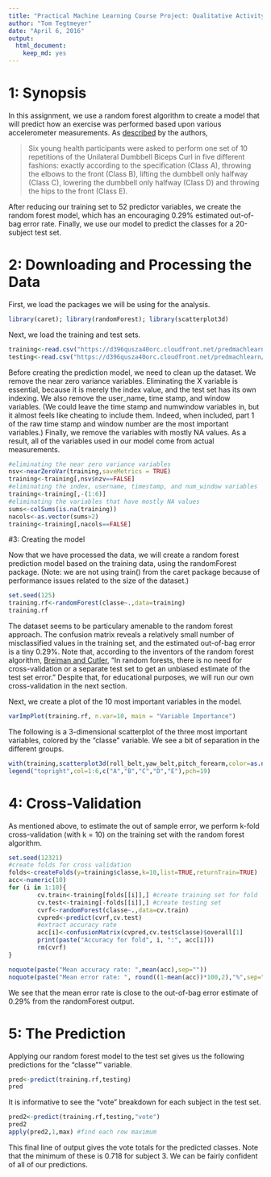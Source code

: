 ```yaml
---
title: "Practical Machine Learning Course Project: Qualitative Activity Recognition"
author: "Tom Tegtmeyer"
date: "April 6, 2016"
output: 
  html_document: 
    keep_md: yes
---
```


# 1: Synopsis
In this assignment, we use a random forest algorithm to create a model that will predict how an exercise was performed based upon various accelerometer measurements. As [described](http://groupware.les.inf.puc-rio.br/har) by the authors, 

> Six young health participants were asked to perform one set of 10 repetitions of the Unilateral Dumbbell Biceps Curl in five different fashions: exactly according to the specification (Class A), throwing the elbows to the front (Class B), lifting the dumbbell only halfway (Class C), lowering the dumbbell only halfway (Class D) and throwing the hips to the front (Class E).

After reducing our training set to 52 predictor variables, we create the random forest model, which has an encouraging 0.29% estimated out-of-bag error rate. Finally, we use our model to predict the classes for a 20-subject test set.


# 2: Downloading and Processing the Data

First, we load the packages we will be using for the analysis.
```r
library(caret); library(randomForest); library(scatterplot3d)
```


Next, we load the training and test sets.
```r
training<-read.csv("https://d396qusza40orc.cloudfront.net/predmachlearn/pml-training.csv")
testing<-read.csv("https://d396qusza40orc.cloudfront.net/predmachlearn/pml-testing.csv")
```

Before creating the prediction model, we need to clean up the dataset. We remove the near zero variance variables. Eliminating the X variable is essential, because it is merely the index value, and the test set has its own indexing. We also remove the user_name, time stamp, and window variables. (We could leave the time stamp and numwindow variables in, but it almost feels like cheating to include them. Indeed, when included, part 1 of the raw time stamp and window number are the most important variables.) Finally, we remove the variables with mostly NA values. As a result, all of the variables used in our model come from actual measurements.

```r
#eliminating the near zero variance variables
nsv<-nearZeroVar(training,saveMetrics = TRUE) 
training<-training[,nsv$nzv==FALSE]
#eliminating the index, username, timestamp, and num_window variables 
training<-training[,-(1:6)]
#eliminating the variables that have mostly NA values
sums<-colSums(is.na(training))
nacols<-as.vector(sums>2)
training<-training[,nacols==FALSE]
```

#3: Creating the model

Now that we have processed the data, we will create a random forest prediction model based on the training data, using the randomForest package. (Note: we are not using train() from the caret package because of performance issues related to the size of the dataset.)

```r
set.seed(125)
training.rf<-randomForest(classe~.,data=training)
training.rf
```

The dataset seems to be particulary amenable to the random forest approach. The confusion matrix reveals a relatively small number of misclassified values in the training set, and the estimated out-of-bag error is a tiny 0.29%. Note that, according to the inventors of the random forest algorithm, [Breiman and Cutler](http://www.stat.berkeley.edu/~breiman/RandomForests/cc_home.htm#ooberr), "In random forests, there is no need for cross-validation or a separate test set to get an unbiased estimate of the test set error." Despite that, for educational purposes, we will run our own cross-validation in the next section.  

Next, we create a plot of the 10 most important variables in the model.

```r
varImpPlot(training.rf, n.var=10, main = "Variable Importance")
```

The following is a 3-dimensional scatterplot of the three most important variables, colored by the "classe" variable. We see a bit of separation in the different groups.

```r
with(training,scatterplot3d(roll_belt,yaw_belt,pitch_forearm,color=as.numeric(classe),pch=19,main="Top 3 variables, colored by classe"))
legend("topright",col=1:6,c("A","B","C","D","E"),pch=19)
```

# 4: Cross-Validation

As mentioned above, to estimate the out of sample error, we perform k-fold cross-validation (with k = 10) on the training set with the random forest algorithm.

```r
set.seed(12321)
#create folds for cross validation
folds<-createFolds(y=training$classe,k=10,list=TRUE,returnTrain=TRUE)
acc<-numeric(10)
for (i in 1:10){
        cv.train<-training[folds[[i]],] #create training set for fold
        cv.test<-training[-folds[[i]],] #create testing set
        cvrf<-randomForest(classe~.,data=cv.train)
        cvpred<-predict(cvrf,cv.test)
        #extract accuracy rate
        acc[i]<-confusionMatrix(cvpred,cv.test$classe)$overall[1]
        print(paste("Accuracy for fold", i, ":", acc[i]))
        rm(cvrf)
}
```

```r
noquote(paste("Mean accuracy rate: ",mean(acc),sep=""))
noquote(paste("Mean error rate: ", round((1-mean(acc))*100,2),"%",sep=""))
```

We see that the mean error rate is close to the out-of-bag error estimate of 0.29% from the randomForest output.

# 5: The Prediction
Applying our random forest model to the test set gives us the following predictions for the "classe"" variable.

```r
pred<-predict(training.rf,testing)
pred
```

It is informative to see the "vote" breakdown for each subject in the test set.

```r
pred2<-predict(training.rf,testing,"vote")
pred2
apply(pred2,1,max) #find each row maximum
```

This final line of output gives the vote totals for the predicted classes. Note that the minimum of these is 0.718 for subject 3. We can be fairly confident of all of our predictions.
